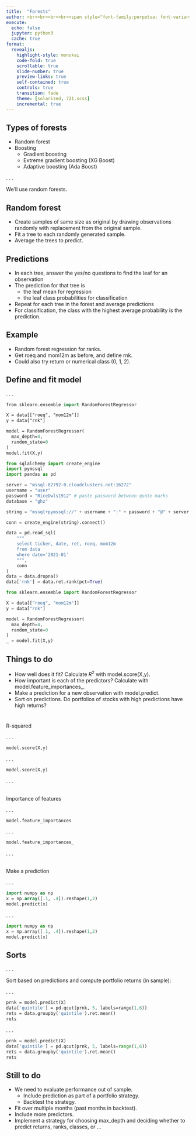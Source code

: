 ```yaml
---
title:  "Forests"
author: <br><br><br><br><span style="font-family:perpetua; font-variant:small-caps; color:#404040;">Kerry Back</span><br><br><img src="RiceBusiness-transparent-logo-sm.png"  height=80>
execute:
  echo: false
  jupyter: python3
  cache: true
format: 
  revealjs:
    highlight-style: monokai
    code-fold: true
    scrollable: true
    slide-number: true
    preview-links: true
    self-contained: true
    controls: true
    transition: fade
    theme: [solarized, 721.scss]
    incremental: true
---
```


## Types of forests

- Random forest
- Boosting
  - Gradient boosting
  - Extreme gradient boosting (XG Boost)
  - Adaptive boosting (Ada Boost)

. . .

We'll use random forests.

## Random forest

- Create samples of same size as original by drawing observations randomly with replacement from the original sample.
- Fit a tree to each randomly generated sample.
- Average the trees to predict.

## Predictions

- In each tree, answer the yes/no questions to find the leaf for an observation
- The prediction for that tree is
  - the leaf mean for regression
  - the leaf class probabilities for classification
- Repeat for each tree in the forest and average predictions
- For classification, the class with the highest average probability is the prediction.

## Example


- Random forest regression for ranks.
- Get roeq and mom12m as before, and define rnk.
- Could also try return or numerical class (0, 1, 2).

## Define and fit model

. . .


```.p
from sklearn.ensemble import RandomForestRegressor

X = data[["roeq", "mom12m"]]
y = data["rnk"]

model = RandomForestRegressor(
  max_depth=4,
  random_state=0
)
model.fit(X,y)
```

```python
from sqlalchemy import create_engine
import pymssql
import pandas as pd

server = "mssql-82792-0.cloudclusters.net:16272"
username = "user"
password = "RiceOwls1912" # paste password between quote marks
database = "ghz"

string = "mssql+pymssql://" + username + ":" + password + "@" + server + "/" + database

conn = create_engine(string).connect()

data = pd.read_sql(
    """
    select ticker, date, ret, roeq, mom12m
    from data
    where date='2021-01'
    """, 
    conn
)
data = data.dropna()
data['rnk'] = data.ret.rank(pct=True)

from sklearn.ensemble import RandomForestRegressor

X = data[["roeq", "mom12m"]]
y = data["rnk"]

model = RandomForestRegressor(
  max_depth=4,
  random_state=0
)
_ = model.fit(X,y)
```

## Things to do

- How well does it fit?  Calculate $R^2$ with model.score(X,y).
- How important is each of the predictors?  Calculate with model.feature_importances_.
- Make a prediction for a new observation with model.predict.
- Sort on predictions.  Do portfolios of stocks with high predictions have high returns?

#

R-squared

. . .

```p
model.score(X,y)
```

. . .

```python
model.score(X,y)
```

. . .

<br>
Importance of features


. . .

```p
model.feature_importances
```

. . .

```python
model.feature_importances_
```

. . .

<br>
Make a prediction

. . .

```p
import numpy as np
x = np.array([.1, .4]).reshape(1,2)
model.predict(x)
```

. . .

```python
import numpy as np
x = np.array([.1, .4]).reshape(1,2)
model.predict(x)
```

## Sorts

. . .

Sort based on predictions and compute portfolio returns (in sample):

. . .

```p
prnk = model.predict(X)
data['quintile'] = pd.qcut(prnk, 5, labels=range(1,6))
rets = data.groupby('quintile').ret.mean()
rets
```

. . .

```python
prnk = model.predict(X)
data['quintile'] = pd.qcut(prnk, 5, labels=range(1,6))
rets = data.groupby('quintile').ret.mean()
rets
```

## Still to do

- We need to evaluate performance out of sample.
  - Include prediction as part of a portfolio strategy.
  - Backtest the strategy.
- Fit over multiple months (past months in backtest).
- Include more predictors.
- Implement a strategy for choosing max_depth and deciding whether to predict returns, ranks, classes, or ...
